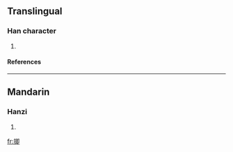 ==Translingual==
===Han character===
{{Han char|rn=64|rad=手|as=09|sn=12|four=5702<sub>0</sub>|canj=手日戈中 (QAIL)}}
# {{defn|Han|sort=手09}}
====References====
{{Han ref|kx=0443.150|dkj=12373|dj=0794.150|hdz=31920.040|uh=63E4|ud=25572|bh=D1B9|bd=53689}}
----
==Mandarin==
===Hanzi===
{{cmn-hanzi|pin=[[dì]] ([[di4]]), [[jí]] ([[ji2]])|wg=ti<sup>4</sup>, chi<sup>2</sup>}}
# {{defn|Mandarin}}

[[fr:揤]]